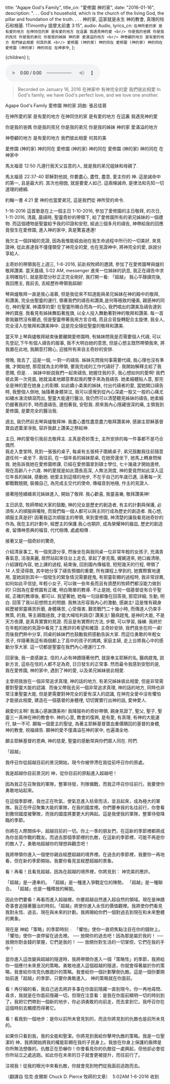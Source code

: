 
  title: "Agape God's Family",
  title_cn: "愛修園 神的家",
  date: "2016-01-16",
  description:
    ". . . God's household, which is the church of the living God, the pillar and foundation of the truth.  . . . 神的家, 這家就是永生 神的教會, 真理的柱石和根基. 1Timonthy 提摩太前書 3:15",
  audio: Audio,
  lyrics_cn: `在神所愛的家
是有愛的地方
在神同住的家
是有愛的地方
在這裏
我遇見神的愛
<br/>
你是我的爸媽
你是我的孩兒
你是我的弟兄
你是我的姊妹
神的家
愛滿溢的地方
<br/>
神卷顧的地方
是有愛的地方
我們彼此相愛
何其的美
<br/>
愛修園 (神的家)
神的同在
愛修園 (神的家)
神的同在
愛修園 (神的家)
神的同在
在神家中`,
};

  <MDXWrapper meta={meta}>{children}</MDXWrapper>
);

<audio controls src={Audio}></audio>

> Recorded on January 16, 2016
> 在神家中
> 有神完全的愛
> 我們彼此相愛
> In God's family,
> we have God's perfect love,
> and we love one another.

Agape God's Family
愛修園 神的家
詞曲: 張呂佳蓉

在神所愛的家
是有愛的地方
在神同住的家
是有愛的地方
在這裏
我遇見神的愛

你是我的爸媽
你是我的孩兒
你是我的弟兄
你是我的姊妹
神的家
愛滿溢的地方

神卷顧的地方
是有愛的地方
我們彼此相愛
何其的美

愛修園 (神的家)
神的同在
愛修園 (神的家)
神的同在
愛修園 (神的家)
神的同在
在神家中
​

馬太福音 12:50
凡遵行我天父旨意的人, 就是我的弟兄姐妹和母親了.

馬太福音 22:37-40
耶穌對他說, 你要盡心, 盡性, 盡意, 愛主你的 神. 這是誡命中的第一, 且是最大的. 其次也相倣, 就是要愛人如己. 這兩條誡命, 是律法和先知一切道理的總綱.

約翰一書 4:21
愛 神的也當愛弟兄, 這是我們從 神所受的命令.

1-16-2016
這首歌是在上一個主日 1-10-2016, 參加了愛修園的主日敬拜, 的次日, 1-11-2016, 清晨, 晨禱時, 聖靈奇妙的帶領下, 給了愛修園所有的弟兄姊妹的一個禮物. 而這個禮物是聖靈給予我的印證和安慰, 經過三個多月的禱告, 神帶給我的回應竟發生在愛修園, 進入神的家中, 真是驚喜連連!

我欠主一個詳細的見證, 因為我惟能經由祂在我生命過程中所行的一切美好, 來見證神, 從此表達我不僅僅領受了神完全的愛, 也在見證神中, 將神完全的愛, 訴說分享給人.

主奇妙的帶領我在上週三, 1-6-2016, 前赴祝牧師的邀請, 參加了在愛修園琴與爐的敬拜讚美. 當天晨禱, 5:02 AM, messenger 進來一位姊妹的訊息, 我正在禱告中求主明確指引, 就是那麼分秒正正完全剛好, 我打開一看:
​「超越」
我心平靜讀完後, 我回應主, 我前去, 去經歷祢帶領我超越!

琴與爐敬拜一直是我心渴慕, 但是我從來不知道能與弟兄姊妹在神的殿中的敬拜, 和讚美, 完全由聖靈的運行, 領著我們的禱告和讚美,是何等極致的優美, 親感神的同在, 神的聖潔, 神濃厚的愛! 在聖靈所賜合而為一的心, 我們唱出的讚美及禱告達到神的寶座. 我看見有姊妹舞蹈著旌旗, 以全人投入舞動著對神的敬拜和讚美. 每一首歌我雖然沒有聽過, 但是聖靈帶著我用方言合唱, 而且合音旋轉配合主旋律, 我全人, 完全浸入在敬拜和讚美神中. 這是完全隨從聖靈的敬拜和讚美.

當天早上琴與爐敬拜結束後要離開愛修園時, 有姊妹問我是否需要個人代禱, 可以先登記,下午有個人禱告的服事, 我不大明白她的意思, 但是心想主既然帶領我來, 將我置在此地, 我願意打開心, 迎接所有來自主奇妙的安排.

傍晚, 我去了, 這是一個, 一對一的禱告. 姊妹先問我何事需要代禱, 我心理也沒有準備, 才開始想, 那麼就為主的帶領, 要我完成的工作代禱好了. 我開始解釋主給了我恩賜, 但是. . . 姊妹中㫁説我們一起來禱告, 她握住我的手, 我心想如何的愛啊! 我們彼此第一次見面, 她就溫柔地願意牽起我的雙手來為我禱告. 她柔細體貼人意, 那完全是神的愛在她身上的彰顯. 如此嬌小柔美的姊妹, 付出代禱者的愛, 當她開口禱告時, 我整個人倒地, 抽搐著身體哭泣, 我可以感覺到從內心深處一股又一股的心痛尤如穢水湧流傾瀉而出, 聖靈大能運行醫治, 我仍然可以清楚聽見姊妹的禱告, 她柔細仍握著我的手, 時而邊禱告, 邊抱著我, 安慰我. 原來我內心隱藏很深的痛, 主領我到愛修園, 是要完全的醫治我.

週五, 我仍然前去琴與爐敬拜神. 我盡心盡性盡意盡力敬拜讚美神, 感謝主耶穌基督寶血遮蓋潔淨我, 容許我獻上讚美之祭給神.

主日, 神的愛吸引我前去敬拜主. 主真是奇妙策士, 主所安排的每一件事都不是巧合偶然.  
我走入會堂時, 見到一張張的桌子, 每桌有五張椅子圍繞桌子, 弟兄鼓勵我往前隨意選任何一桌坐下. 我往前, 在一個年長的姊妹那桌, 在她旁邊坐下, 她馬上轉身問候我. 她告訴我她在愛修園修課, 已經在愛修園拿到碩士學位, 七十幾歳才開始進修, 現在高齡八十六歳. 神的愛就是如此濶長高深, 人無法測度, 神的愛竟然如此深入這位年長的姊妹, 感動她. 她愛主到這樣的地步, 不在乎自己的年歳已邁, 活著每一天都戰戰兢兢, 裝備自己, 為完成主交代的使命, 傳福音到地極, 作主的見證人.

接著陸陸續續弟兄姊妹進入, 開始了敬拜. 我心歡喜, 我靈喜樂, 敬拜讚美神!

主日訊息, 牧師帶給大家的鼓勵, 神的兒女是歷史的創造者, 有主的計劃與保護, 必須有人的順服與犧牲, 而我們每一個人都可以與主同行成為歷史的創造者. 我心想, 順服主真是好! 因著我這次順服主的帶領, 來到愛修園, 神清楚的讓我看見祂奇妙的作為, 我在主的計劃中, 經歷主的保護.我心也期許, 成為榮耀神的器皿, 歷史的創造者, 留傳神恩典的福音, 代代相傳, 處處相傳 .

接著又是一個奇妙的驚奇,

介紹清泉事工, 有一個見證分享, 然後坐在與我同桌一位非常年輕的女孩子, 充滿青春氣息, 活潑美麗, 居然站起來往台上走去, 拿起了麥克風, 娓娓道來, 她口齒清晣, 介紹課程內容, 她上課的過程, 結束後, 回到國內傳福音, 短短幾天的行程, 帶領了 14 人受浸得救, 其中她分享了禱告預備的重要, 所有課程上學到的, 她實際實地運用, 當她説到其中一個發生的緊急情況需要趕鬼, 有邪靈彰顯的過程時, 我非常訝異, 如何如此平信徒, 年輕小女子, 可以做一些年長而且有資歷的牧師們都沒能力做到的! 只因為在愛修園有正確, 明白簡單的教導. 不止是她, 任何一個基督徒有合乎聖經, 正確的教導後, 都可以. 我望著她, 她每一句話都像在回答我, 那麼詳細, 生動, 明白. 回答了我以前想問主的問題. 我無法形容我內心的激動, 感謝主! 這是惟有親身經歷被邪靈痛苦折磨, 身體痛苦, 心受傷害, 艱苦戰鬥二十幾小時, 而傳道人仍束手無策, 的我, 等主親臨拯救, 才能大喊哈利路亞! 讚美主! 醫病趕鬼, 是神的大能, 不是天方夜譚, 是真真實實的見證. 而且是有實際的方法, 步驟, 可以學習, 操練. 我終於在年輕的她的見證中看見了主應許的希望和確證. 主奇妙安排, 我們竟坐在同一桌! 而後我們熱中分享, 同桌的姊妹們也鼓勵我把感動告訴大家. 而這位勇敢的年輕女孩子, 伴隨著我這有兩個都上了高中的孩子的媽媽, 家庭主婦, 走上台將我心中的感動分享大家. 這一切都是聖靈在我們內心𥚃運行工作.

回家後, 我一直感謝主. 信的人必有神蹟隨著他們, 就是奉主耶穌的名, 醫病趕鬼, 説新方言, 這些在信的人都不足為奇, 日日發生的正常事. 然而最令我感到安慰的是, 我在愛修園, 神的家中, 遇到了神的愛, 以及弟兄姊妹彼此相愛.

主曾把我放在一個非常追求真理, 神的話的地方, 有弟兄姊妹彼此相愛, 但是非常需要對聖靈大能的認識.
​ 而後又帶我去另一個非常追求真理, 神的話的地方, 同時也非常注重聖靈大能, 但是更需要對神完全的愛有深入的認識, 在神完全愛中沒有懼怕才能彼此相愛, 建造在一個基督的身體𥚃, 切切實實行出神的話, 愛神愛人.

親愛的主啊! 我滿心感謝讚美祢! 我降服祢的奇妙帶領, 親身見證了, 聖父, 聖子, 聖靈三一真神在神的教會中. 神的心意, 教會的復興, 是有愛, 有真理, 有神的大能運行, 缺一不可. 願每一個愛主的聖徒, 為著主耶穌基督寶血重價贖回的基督的身體, 神的教會, 祝福禱告. 願神的愛不僅滿溢在神的家中, 也遍滿全地.

願主耶穌基督的恩典, 神的慈愛, 聖靈的感動常與你們眾人同在. 阿們.

「超越」

我呼召你從超越目前的景況開始，現今你被停滯在我從前呼召你的原處。

我是超越你目前景況的 神，從你目前的原點進入超越吧！

因為我正在召聚我的軍隊，整軍待發，列隊備戰，而我正呼召你往前行。我要使你勇敢地站起來。

在這個季節裡，我也正在吹氣，使氣息進入枯骨而活，並且起來，成為極大的軍隊。我正在呼召聚集大能的軍隊，在我的國度裡。你們要奉我的名往前行，你會看到撒但國度被擊敗，而我的國度將要更大的興起。這是我使我的軍隊，整軍待發降臨的季節。

你將在人際關係中，超越目前的一切。你上一季的朋友們，在這新的季節裡都將成為你並肩作戰的戰友。而過去那個季節裡的仇敵，在這新的季節裡，可能不再是你的敵人了。勇敢地超越你的理想與觀念吧！

我將帶領你進入一個使你親自經歷超越的境界裡。在過去的季節裡，我要你一再地看，但在新的季節開始，我要你看見並經歷超越的景象。

看！再看！且看見超越，因為在超越的境界裡，你將見到： 神完美的應許。

「超越」是一連串的。
「超越」是一種進入爭戰定位的陣勢。
「超越」是一種聯合。
「超越」也是一種釋放的解脫。

因此你們要看！再看而進入超越裡。你要超越自然進入超自然的領域。現在是神蹟奇事會追隨著醫治的時刻。「超越」將使你進入永恆的價值觀裡。我將使你們看見我對永恆、過去、現在與未來的計劃。我將賜給你們一個對過去到現在和未來整體的異象。

現在是 神給「策略」的季節時刻﹕
「懼怕」使你一直把焦點注目在你的錢財上。
「懼怕」使你一直停留在過去裡。
── 放開你的過去吧！因為那是屬於我的！
── 放開你對金錢的掌握，它們是我的！
── 放開你對生活的一切掌控，它們在我的手中！

當你進入這改變與超越的隧道時，我將帶領你進入一個「策略性」的季節，我將給你一個應付未來景況的策略。勇敢地進入這個超越的隧道，你就會得著屬於你的策略，我會給你攻克仇敵詭計的策略。我會給你一個計劃擊倒仇敵。這是一個你要開始前進「超越」的季節，只要你勇敢進入， 神的策略就在你面前。

看！再仔細的看，我自己過去將許多事在你面前隱藏一直到現今。你一再地尋問、尋求，我就是在你面前隱藏一切。但現在注意看：是我在你面前顯明一切的時刻到了。我把它們帶到一個新的地步，你必須勇敢的向前走，而去拿到它。我呼召你在這個時刻去觸摸而得著它。

看！看我到一個地步：是你以前所未曾見到的，而且你將見到的仇敵也是前所未見的。

如果你只看到我，我的全能和聖潔。你將見到我給你擊垮仇敵的策略。我是一位聖潔的 神，我將開始將我的權能彰顯在我的子民身上。我放在你身上保護的盾牌是你所無法想像的。仇敵正在恐嚇你！你會看見你的仇敵從一處興起，但他卻必會從你所站立之處逃跑。如此你在未來的日子就會更被提升，而往前行了。

注視我！從我的眼光中來看仇敵，你就會見到牠們從我面前逃跑而去。

（翻譯自 恰克‧皮爾斯 Chuck D. Pierce 牧師的文章）
​
5:02AM 1-6-2016 收到
